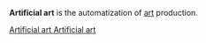 '''Artificial art''' is the automatization of [[art]] production.

{{art-stub}}

{{move to wiktionary}}
[[Category:Visual arts|Artificial art ]]
[[Category:Arts|Artificial art]]